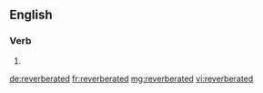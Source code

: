 ==English==

===Verb===
{{head|en}}

# {{en-past of|reverberate}}

[[de:reverberated]]
[[fr:reverberated]]
[[mg:reverberated]]
[[vi:reverberated]]